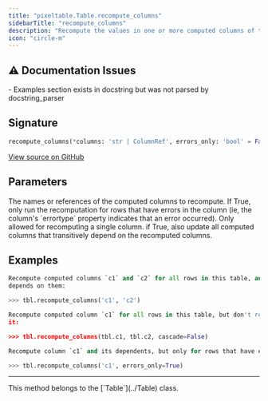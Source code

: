 ```yaml
---
title: "pixeltable.Table.recompute_columns"
sidebarTitle: "recompute_columns"
description: "Recompute the values in one or more computed columns of this table."
icon: "circle-m"
---
```

## ⚠️ Documentation Issues

<Warning>
- Examples section exists in docstring but was not parsed by docstring_parser
</Warning>

## Signature

```python
recompute_columns(*columns: 'str | ColumnRef', errors_only: 'bool' = False, cascade: 'bool' = True) -> 'UpdateStatus'
```

<a href="https://github.com/pixeltable/pixeltable/blob/main/pixeltable/catalog/table.py#L1471" target="_self">View source on GitHub</a>

## Parameters

<ParamField path="columns" type="any" required>
  The names or references of the computed columns to recompute.

</ParamField>

<ParamField path="errors_only" type="any" >
  If True, only run the recomputation for rows that have errors in the column (ie, the column's `errortype` property indicates that an error occurred). Only allowed for recomputing a single column.

</ParamField>

<ParamField path="cascade" type="any" >
  if True, also update all computed columns that transitively depend on the recomputed columns.

</ParamField>

## Examples

```python
Recompute computed columns `c1` and `c2` for all rows in this table, and everything that transitively
depends on them:

>>> tbl.recompute_columns('c1', 'c2')

Recompute computed column `c1` for all rows in this table, but don't recompute other columns that depend on
it:

>>> tbl.recompute_columns(tbl.c1, tbl.c2, cascade=False)

Recompute column `c1` and its dependents, but only for rows that have errors in it:

>>> tbl.recompute_columns('c1', errors_only=True)
```


---

<Note>
This method belongs to the [`Table`](../Table) class.
</Note>
